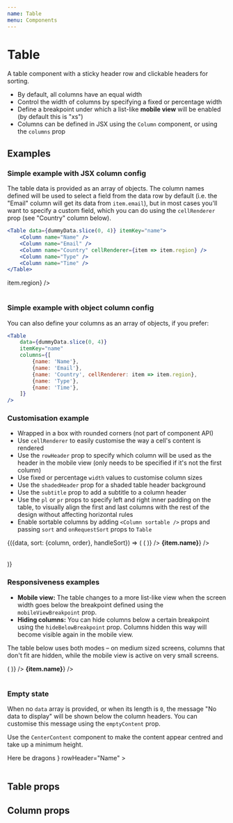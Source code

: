 ```yaml
---
name: Table
menu: Components
---
```



# Table

A table component with a sticky header row and clickable headers for sorting.

-   By default, all columns have an equal width
-   Control the width of columns by specifying a fixed or percentage width
-   Define a breakpoint under which a list-like **mobile view** will be enabled (by default this is "xs")
-   Columns can be defined in JSX using the `Column` component, or using the `columns` prop

## Examples

### Simple example with JSX column config

The table data is provided as an array of objects. The column names defined will be used to select a field from the data row by default (i.e. the "Email" column will get its data from `item.email`), but in most cases you'll want to specify a custom field, which you can do using the `cellRenderer` prop (see "Country" column below).

```jsx
<Table data={dummyData.slice(0, 4)} itemKey="name">
	<Column name="Name" />
	<Column name="Email" />
	<Column name="Country" cellRenderer={item => item.region} />
	<Column name="Type" />
	<Column name="Time" />
</Table>
```

<Playground>
	<Table data={dummyData.slice(0, 4)} itemKey="name">
		<Column name="Name" />
		<Column name="Email" />
		<Column name="Country" cellRenderer={item => item.region} />
		<Column name="Type" />
		<Column name="Time" />
	</Table>
</Playground>

### Simple example with object column config

You can also define your columns as an array of objects, if you prefer:

```jsx
<Table
	data={dummyData.slice(0, 4)}
	itemKey="name"
	columns={[
		{name: 'Name'},
		{name: 'Email'},
		{name: 'Country', cellRenderer: item => item.region},
		{name: 'Type'},
		{name: 'Time'},
	]}
/>
```

### Customisation example

-   Wrapped in a box with rounded corners (not part of component API)
-   Use `cellRenderer` to easily customise the way a cell's content is rendered
-	Use the `rowHeader` prop to specify which column will be used as the header in the mobile view (only needs to be specified if it's not the first column)
-   Use fixed or percentage `width` values to customise column sizes
-   Use the `shadedHeader` prop for a shaded table header background
-   Use the `subtitle` prop to add a subtitle to a column header
-   Use the `pl` or `pr` props to specify left and right inner padding on the table, to visually align the first and last columns with the rest of the design without affecting horizontal rules
-	Enable sortable columns by adding `<Column sortable />` props and passing `sort` and `onRequestSort` props to `Table`

<Playground>
	<div style={{border: '1px solid grey', borderRadius: 10}}>
		<DemoTableState data={dummyData.slice(4, 8)}>
			{({data, sort: {column, order}, handleSort}) => (
				<Table
					shadedHeader
					data={data}
					itemKey="name"
					rowHeader="Name"
					sort={{
						column,
						order,
					}}
					onRequestSort={handleSort}
					pl="xl"
					pr={20}
				>
					<Column
						name="Role"
						width={32}
						cellRenderer={item => (
							<Icon
								name={item.role === 'manager' ? 'star' : 'user'}
								aria-label={
									item.role === 'manager' ? 'Manager' : 'User'
								}
							/>
						)}
					/>
					<Column
						sortable
						name="Name"
						width="40%"
						cellRenderer={item => <strong>{item.name}</strong>}
					/>
					<Column
						sortable
						name="Type"
						subtitle="Random characters"
					/>
					<Column
						sortable
						name="Time"
						defaultOrder="desc"
					/>
				</Table>
			)}
		</DemoTableState>
	</div>
</Playground>

### Responsiveness examples

-   **Mobile view:** The table changes to a more list-like view when the screen width goes below the breakpoint defined using the `mobileViewBreakpoint` prop.
-   **Hiding columns:** You can hide columns below a certain breakpoint using the `hideBelowBreakpoint` prop. Columns hidden this way will become visible again in the mobile view.

The table below uses both modes – on medium sized screens, columns that don't fit are hidden, while the mobile view is active on very small screens.

<Playground>
	<Table
		mobileViewBreakpoint="xxs"
		data={dummyData.slice(8, 12)}
		itemKey="name"
		rowHeader="Name"
	>
		<Column
			name="Role"
			width={32}
			cellRenderer={item => (
				<Icon name={item.role === 'manager' ? 'star' : 'user'} />
			)}
		/>
		<Column
			name="Name"
			width="40%"
			cellRenderer={item => <strong>{item.name}</strong>}
		/>
		<Column name="Region" hideBelowBreakpoint="m" />
		<Column name="Type" />
		<Column name="Time" />
	</Table>
</Playground>

### Empty state

When no `data` array is provided, or when its length is `0`, the message "No data to display" will be shown below the column headers. You can customise this message using the `emptyContent` prop.

Use the `CenterContent` component to make the content appear centred and take up a minimum height.

<Playground>
	<Table
		emptyContent={
			<CenterContent height={180}>Here be dragons</CenterContent>
		}
		rowHeader="Name"
	>
		<Column name="Role" width={32} />
		<Column name="Name" width="40%" />
		<Column name="Region" hideBelowBreakpoint="m" />
		<Column name="Type" hideBelowBreakpoint="xs" />
		<Column name="Time" />
	</Table>
</Playground>

## Table props

<Props of={Table} />

## Column props

<Props of={Column} />
